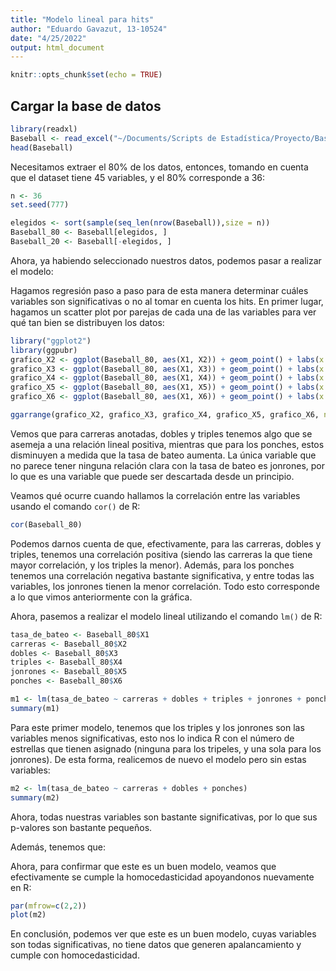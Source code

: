 ```yaml
---
title: "Modelo lineal para hits"
author: "Eduardo Gavazut, 13-10524"
date: "4/25/2022"
output: html_document
---
```


```r
knitr::opts_chunk$set(echo = TRUE)
```

## Cargar la base de datos

```r
library(readxl)
Baseball <- read_excel("~/Documents/Scripts de Estadística/Proyecto/Baseball.xlsx")
head(Baseball)
```

Necesitamos extraer el 80% de los datos, entonces, tomando en cuenta que el dataset tiene 45 variables, y el 80% corresponde a 36:

```r
n <- 36
set.seed(777)

elegidos <- sort(sample(seq_len(nrow(Baseball)),size = n))
Baseball_80 <- Baseball[elegidos, ]
Baseball_20 <- Baseball[-elegidos, ]
```

Ahora, ya habiendo seleccionado nuestros datos, podemos pasar a realizar el modelo:

Hagamos regresión paso a paso para de esta manera determinar cuáles variables son significativas o no al tomar en cuenta los hits. En primer lugar, hagamos un scatter plot por parejas de cada una de las variables para ver qué tan bien se distribuyen los datos:

```r
library("ggplot2")
library(ggpubr)
grafico_X2 <- ggplot(Baseball_80, aes(X1, X2)) + geom_point() + labs(x = "Tasa de Bateo", y = "Carreras anotadas/veces al bate")
grafico_X3 <- ggplot(Baseball_80, aes(X1, X3)) + geom_point() + labs(x = "Tasa de Bateo", y = "Dobles/veces al bate")
grafico_X4 <- ggplot(Baseball_80, aes(X1, X4)) + geom_point() + labs(x = "Tasa de Bateo", y = "Triples/veces al bate")
grafico_X5 <- ggplot(Baseball_80, aes(X1, X5)) + geom_point() + labs(x = "Tasa de Bateo", y = "Jonrones/veces al bate")
grafico_X6 <- ggplot(Baseball_80, aes(X1, X6)) + geom_point() + labs(x = "Tasa de Bateo", y = "Ponches/veces al bate")

ggarrange(grafico_X2, grafico_X3, grafico_X4, grafico_X5, grafico_X6, ncol = 3, nrow = 2)
```

Vemos que para carreras anotadas, dobles y triples tenemos algo que se asemeja a una relación lineal positiva, mientras que para los ponches, estos disminuyen a medida que la tasa de bateo aumenta. La única variable que no parece tener ninguna relación clara con la tasa de bateo es jonrones, por lo que es una variable que puede ser descartada desde un principio.

Veamos qué ocurre cuando hallamos la correlación entre las variables usando el comando ```cor()``` de R:

```r
cor(Baseball_80)
```

Podemos darnos cuenta de que, efectivamente, para las carreras, dobles y triples, tenemos una correlación positiva (siendo las carreras la que tiene mayor correlación, y los triples la menor). Además, para los ponches tenemos una correlación negativa bastante significativa, y entre todas las variables, los jonrones tienen la menor correlación. Todo esto corresponde a lo que vimos anteriormente con la gráfica.

Ahora, pasemos a realizar el modelo lineal utilizando el comando ```lm()``` de R:

```r
tasa_de_bateo <- Baseball_80$X1
carreras <- Baseball_80$X2
dobles <- Baseball_80$X3
triples <- Baseball_80$X4
jonrones <- Baseball_80$X5
ponches <- Baseball_80$X6

m1 <- lm(tasa_de_bateo ~ carreras + dobles + triples + jonrones + ponches)
summary(m1)
```

Para este primer modelo, tenemos que los triples y los jonrones son las variables menos significativas, esto nos lo indica R con el número de estrellas que tienen asignado (ninguna para los tripeles, y una sola para los jonrones). De esta forma, realicemos de nuevo el modelo pero sin estas variables:

```r
m2 <- lm(tasa_de_bateo ~ carreras + dobles + ponches)
summary(m2)
```

Ahora, todas nuestras variables son bastante significativas, por lo que sus p-valores son bastante pequeños.

Además, tenemos que:

\begin{enumerate}
  \item Para los estimadores, tenemos que los dobles es el mayor de todos, y este nos indica que por cada aumento del 1% en los dobles, hay un aumento correlacionado del 136% en la tasa de bateo. Es interesante ver que este estimador es muchísimo mayor que el de las carreras.
  \item La varianza es estimada como $\hat{\sigma}^2 = 0.01705^2$.
  \item Para el error estándar (Std. Error), podemos construir los intervalos de confianza para las variables. Primero, tenemos que $t_{32, 0.975} = 2.0369$:
  
  \[
  I_{carreras} = 0.5192 \pm 2.0369*0.0868 = (0.3424, 0.6960)
  \]
  
  \[
  I_{dobles} = 1.3650 \pm 2.0369*0.3471 = (0.6580, 2.0720)
  \]
  
  \[
  I_{ponches} = -0.2451 \pm 2.0369*0.0460 = (-0.3388, -0.1514)
  \]
  
  como ninguno de estos intervalos incluye el 0, se puede concluir que efectivamente hay una relación existente entre estas variables y la tasa de bateo.
\end{enumerate}

Ahora, para confirmar que este es un buen modelo, veamos que efectivamente se cumple la homocedasticidad apoyandonos nuevamente en R:

```r
par(mfrow=c(2,2))
plot(m2)
```

\begin{itemize}
  \item Cuando vemos la gráfica de "Residuals vs Fitted", nos damos cuenta de que la línea roja es bastante horizontal, y esta además está centrada alrededor del cero, es decir que podemos asumir que no hay independencia entre las variables y la tasa de bateo.
  \item Al ver el gráfico "Normal Q-Q", vemos que todos los valores están bastante cercanos a la línea, lo que nos confirma la normalidad.
  \item En "Scale-Location" no vemos ningún patrón, lo que nos indica homocedasticidad.
  \item Y por último, en "Residuals vs Leverage", no hay ningún valor que esté fuera de las líneas rayadas, por lo que no parece haber valores que generen apalancamiento.
\end{itemize}

En conclusión, podemos ver que este es un buen modelo, cuyas variables son todas significativas, no tiene datos que generen apalancamiento y cumple con homocedasticidad.